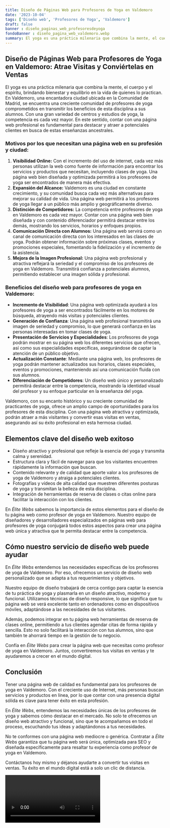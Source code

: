 ```yaml
---
title: Diseño de Páginas Web para Profesores de Yoga en Valdemoro
date: '2023-10-04'
tags: ['Diseño web', 'Profesores de Yoga', 'Valdemoro']
draft: false
banner : diseño_paginas_web_profesoresdeyoga
fondoBanner : diseño_pagina_web_valdemoro.webp
summary: El yoga es una práctica milenaria que combina la mente, el cuerpo y el espíritu, brindando bienestar y equilibrio en la vida de quienes lo practican. En Valdemoro, una encantadora ciudad ubicada en la Comunidad de Madrid, se encuentra una creciente comunidad de profesores de yoga comprometidos en transmitir los beneficios de esta disciplina a sus alumnos. Con una gran variedad de centros y estudios de yoga, la competencia es cada vez mayor. En este sentido, contar con una página web profesional es fundamental para destacar y atraer a potenciales clientes en busca de estas enseñanzas ancestrales.
---
```


## Diseño de Páginas Web para Profesores de Yoga en Valdemoro: Atrae Visitas y Conviértelas en Ventas

El yoga es una práctica milenaria que combina la mente, el cuerpo y el espíritu, brindando bienestar y equilibrio en la vida de quienes lo practican. En Valdemoro, una encantadora ciudad ubicada en la Comunidad de Madrid, se encuentra una creciente comunidad de profesores de yoga comprometidos en transmitir los beneficios de esta disciplina a sus alumnos. Con una gran variedad de centros y estudios de yoga, la competencia es cada vez mayor. En este sentido, contar con una página web profesional es fundamental para destacar y atraer a potenciales clientes en busca de estas enseñanzas ancestrales.

### Motivos por los que necesitan una página web en su profesión y ciudad:

1. **Visibilidad Online:** Con el incremento del uso de internet, cada vez más personas utilizan la web como fuente de información para encontrar los servicios y productos que necesitan, incluyendo clases de yoga. Una página web bien diseñada y optimizada permitirá a los profesores de yoga ser encontrados de manera más efectiva.
2. **Expansión del Alcance:** Valdemoro es una ciudad en constante crecimiento, y su comunidad busca cada vez más alternativas para mejorar su calidad de vida. Una página web permitirá a los profesores de yoga llegar a un público más amplio y geográficamente diverso.
3. **Distinción de Competidores:** La competencia entre profesores de yoga en Valdemoro es cada vez mayor. Contar con una página web bien diseñada y con contenido diferenciador permitirá destacar entre los demás, mostrando los servicios, horarios y enfoques propios.
4. **Comunicación Directa con Alumnos:** Una página web servirá como un canal de comunicación directa con los interesados en las clases de yoga. Podrán obtener información sobre próximas clases, eventos y promociones especiales, fomentando la fidelización y el incremento de la asistencia.
5. **Mejora de la Imagen Profesional:** Una página web profesional y atractiva reflejará la seriedad y el compromiso de los profesores de yoga en Valdemoro. Transmitirá confianza a potenciales alumnos, permitiendo establecer una imagen sólida y profesional.

### Beneficios del diseño web para profesores de yoga en Valdemoro:

- **Incremento de Visibilidad**: Una página web optimizada ayudará a los profesores de yoga a ser encontrados fácilmente en los motores de búsqueda, atrayendo más visitas y potenciales clientes.
- **Generación de Confianza**: Una página web profesional transmitirá una imagen de seriedad y compromiso, lo que generará confianza en las personas interesadas en tomar clases de yoga.
- **Presentación de Servicios y Especialidades**: Los profesores de yoga podrán mostrar en su página web los diferentes servicios que ofrecen, así como sus especialidades específicas, asegurándose de captar la atención de un público objetivo.
- **Actualización Constante**: Mediante una página web, los profesores de yoga podrán mantener actualizados sus horarios, clases especiales, eventos y promociones, manteniendo así una comunicación fluida con sus alumnos.
- **Diferenciación de Competidores**: Un diseño web único y personalizado permitirá destacar entre la competencia, mostrando la identidad visual del profesor y su enfoque particular en la enseñanza del yoga.

Valdemoro, con su encanto histórico y su creciente comunidad de practicantes de yoga, ofrece un amplio campo de oportunidades para los profesores de esta disciplina. Con una página web atractiva y optimizada, podrán atraer a más visitantes y convertir esas visitas en ventas, asegurando así su éxito profesional en esta hermosa ciudad.

<GifSeo />

<Cta />

## Elementos clave del diseño web exitoso

- Diseño atractivo y profesional que refleje la esencia del yoga y transmita calma y serenidad.
- Estructura clara y fácil de navegar para que los visitantes encuentren rápidamente la información que buscan.
- Contenido relevante y de calidad que aporte valor a los profesores de yoga de Valdemoro y atraiga a potenciales clientes.
- Fotografías y vídeos de alta calidad que muestren diferentes posturas de yoga y transmitan la belleza de esta disciplina.
- Integración de herramientas de reserva de clases o citas online para facilitar la interacción con los clientes.

En *Élite Webs* sabemos la importancia de estos elementos para el diseño de tu página web como profesor de yoga en Valdemoro. Nuestro equipo de diseñadores y desarrolladores especializados en páginas web para profesores de yoga conjugará todos estos aspectos para crear una página web única y atractiva que te permita destacar entre la competencia.

## Cómo nuestro servicio de diseño web puede ayudar

En *Élite Webs* entendemos las necesidades específicas de los profesores de yoga de Valdemoro. Por eso, ofrecemos un servicio de diseño web personalizado que se adapta a tus requerimientos y objetivos.

Nuestro equipo de diseño trabajará de cerca contigo para captar la esencia de tu práctica de yoga y plasmarla en un diseño atractivo, moderno y funcional. Utilizamos técnicas de diseño responsive, lo que significa que tu página web se verá excelente tanto en ordenadores como en dispositivos móviles, adaptándose a las necesidades de tus visitantes.

Además, podemos integrar en tu página web herramientas de reserva de clases online, permitiendo a tus clientes agendar citas de forma rápida y sencilla. Esto no solo facilitará la interacción con tus alumnos, sino que también te ahorrará tiempo en la gestión de tu negocio.

Confía en *Élite Webs* para crear la página web que necesitas como profesor de yoga en Valdemoro. Juntos, convertiremos tus visitas en ventas y te ayudaremos a crecer en el mundo digital.

## Conclusión

Tener una página web de calidad es fundamental para los profesores de yoga en Valdemoro. Con el creciente uso de Internet, más personas buscan servicios y productos en línea, por lo que contar con una presencia digital sólida es clave para tener éxito en esta profesión.

En *Élite Webs*, entendemos las necesidades únicas de los profesores de yoga y sabemos cómo destacar en el mercado. No solo te ofrecemos un diseño web atractivo y funcional, sino que te acompañamos en todo el proceso, escuchando tus ideas y adaptándonos a tus necesidades.

No te conformes con una página web mediocre o genérica. Contratar a *Élite Webs* garantiza que tu página web será única, optimizada para SEO y diseñada específicamente para resaltar tu experiencia como profesor de yoga en Valdemoro.

Contáctanos hoy mismo y déjanos ayudarte a convertir tus visitas en ventas. Tu éxito en el mundo digital está a solo un clic de distancia.

<Video />

<CtaBot job='Profesores de Yoga' city='Valdemoro'/>

<Gmaps query='Valdemoro+españa+maps' />